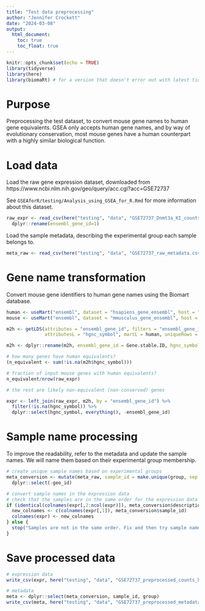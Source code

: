 ```yaml
---
title: "Test data preprocessing"
author: "Jennifer Crockett"
date: "2024-03-08"
output: 
  html_document:
    toc: true
    toc_float: true
---
```


```r
knitr::opts_chunk$set(echo = TRUE)
library(tidyverse)
library(here)
library(biomaRt) # for a version that doesn't error out with latest tidyverse update - BiocManager::install('grimbough/biomaRt')
```

# Purpose

Preprocessing the test dataset, to convert mouse gene names to human gene equivalents. GSEA only accepts human gene names, and by way of evolutionary conservation, most mouse genes have a human counterpart with a highly similar biological function.

# Load data

Load the raw gene expression dataset, downloaded from https://www.ncbi.nlm.nih.gov/geo/query/acc.cgi?acc=GSE72737

See `GSEAforR/testing/Analysis_using_GSEA_for_R.Rmd` for more information about this dataset.

```r
raw_expr <- read_csv(here("testing", "data", "GSE72737_Dnmt3a_KI_counts_raw.csv.gz"), show_col_types = F) %>%
  dplyr::rename(ensembl_gene_id=1)
```

Load the sample metadata, describing the experimental group each sample belongs to.

```r
meta_raw <- read_csv(here("testing", "data", "GSE72737_raw_metadata.csv"), show_col_types = F)
```


# Gene name transformation

Convert mouse gene identifiers to human gene names using the Biomart database.

```r
human <- useMart("ensembl", dataset = "hsapiens_gene_ensembl", host = "https://dec2021.archive.ensembl.org/")
mouse <- useMart("ensembl", dataset = "mmusculus_gene_ensembl", host = "https://dec2021.archive.ensembl.org/")

m2h <- getLDS(attributes = "ensembl_gene_id", filters = "ensembl_gene_id", values = raw_expr$ensembl_gene_id, mart = mouse,
              attributesL = "hgnc_symbol", martL = human, uniqueRows = T)

m2h <- dplyr::rename(m2h, ensembl_gene_id = Gene.stable.ID, hgnc_symbol = HGNC.symbol)
```

```r
# how many genes have human equivalents?
(n_equivalent <- sum(!is.na(m2h$hgnc_symbol)))

# fraction of input mouse genes with human equivalents?
n_equivalent/nrow(raw_expr)

# the rest are likely non-equivalent (non-conserved) genes
```


```r
expr <- left_join(raw_expr, m2h, by = "ensembl_gene_id") %>%
  filter(!is.na(hgnc_symbol)) %>%
  dplyr::select(hgnc_symbol, everything(), -ensembl_gene_id)
```

# Sample name processing

To improve the readability, refer to the metadata and update the sample names. We will name them based on their experimental group membership.

```r
# create unique sample names based on experimental groups
meta_conversion <- mutate(meta_raw, sample_id = make.unique(group, sep = "_")) %>%
  dplyr::select(-geo_id)

# convert sample names in the expression data
# check that the samples are in the same order for the expression data and metadata before converting
if (identical(colnames(expr[,2:ncol(expr)]), meta_conversion$description, attrib.as.set = F)) {
  new_colnames <- c(colnames(expr[,1]), meta_conversion$sample_id)
  colnames(expr) <- new_colnames
} else {
  stop("Samples are not in the same order. Fix and then try sample name conversion again.")
}
```


# Save processed data

```r
# expression data
write_csv(expr, here("testing", "data", "GSE72737_preprocessed_counts_human_HGNC_symbols.csv"))

# metadata
meta <- dplyr::select(meta_conversion, sample_id, group)
write_csv(meta, here("testing", "data", "GSE72737_preprocessed_metadata.csv"))
```

